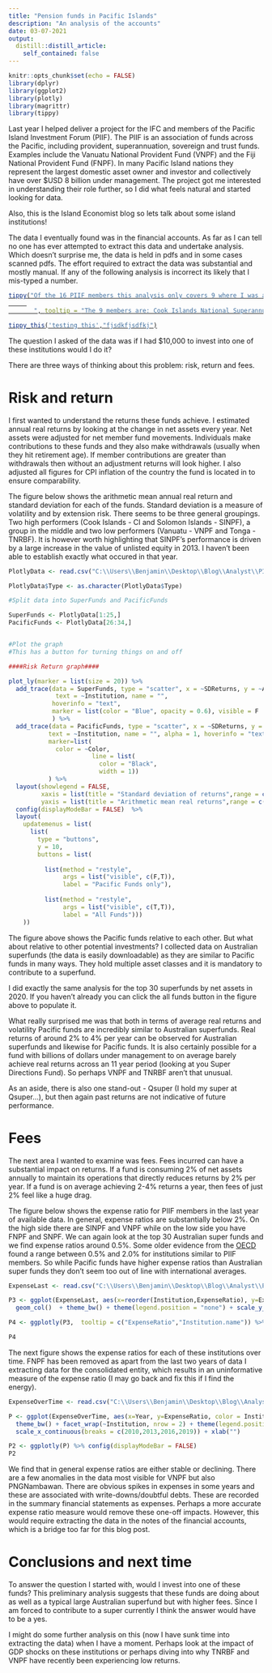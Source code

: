 ```yaml
---
title: "Pension funds in Pacific Islands"
description: "An analysis of the accounts"
date: 03-07-2021
output:
  distill::distill_article:
    self_contained: false
---
```


```r
knitr::opts_chunk$set(echo = FALSE)
library(dplyr)
library(ggplot2)
library(plotly)
library(magrittr)
library(tippy)
```

Last year I helped deliver a project for the IFC and members of the Pacific Island Investment Forum (PIIF). The PIIF is an association of funds across the Pacific, including provident, superannuation, sovereign and trust funds. Examples include the Vanuatu National Provident Fund (VNPF) and the Fiji National Provident Fund (FNPF). In many Pacific Island nations they represent the largest domestic asset owner and investor and collectively have over $USD 8 billion under management. The project got me interested in understanding their role further, so I did what feels natural and started looking for data. 

Also, this is the Island Economist blog so lets talk about some island institutions!

The data I eventually found was in the financial accounts. As far as I can tell no one has ever attempted to extract this data and undertake analysis. Which doesn't surprise me, the data is held in pdfs and in some cases scanned pdfs. The effort required to extract the data was substantial and mostly manual. If any of the following analysis is incorrect its likely that I mis-typed a number.

<u>
```r
tippy("Of the 16 PIIF members this analysis only covers 9 where I was able to compile enough data.
     
       ", tooltip = "The 9 members are: Cook Islands National Superannuation Fund (CI), Fiji National Provident Fund (FNPF), PNG - Nambawan Super, PNG - Nasfund, Solomon Islands National Provident Fund (SINPF), Samoa National Provident Fund (SNPF), Tuvalu National Provident Fund (TNPF), Tonga Retirement Fund Board (TNRBF) and Vanuatu National Provident Fund (VNPF)")

tippy_this('testing this',"fjsdkfjsdfkj")
```
</u>
The question I asked of the data was if I had $10,000 to invest into one of these institutions would I do it?

There are three ways of thinking about this problem: risk, return and fees.

<h1>Risk and return</h1>

I first wanted to understand the returns these funds achieve. I estimated annual real returns by looking at the change in net assets every year. Net assets were adjusted for net member fund movements. Individuals make contributions to these funds and they also make withdrawals (usually when they hit retirement age). If member contributions are greater than withdrawals then without an adjustment returns will look higher. I also adjusted all figures for CPI inflation of the country the fund is located in to ensure comparability.

The figure below shows the arithmetic mean annual real return and standard deviation for each of the funds. Standard deviation is a measure of volatility and by extension risk. There seems to be three general groupings. Two high performers (Cook Islands - CI and Solomon Islands - SINPF), a group in the middle and two low performers (Vanuatu - VNPF and Tonga - TNRBF). It is however worth highlighting that SINPF's performance is driven by a large increase in the value of unlisted equity in 2013. I haven't been able to establish exactly what occured in that year. 

```r
PlotlyData <- read.csv("C:\\Users\\Benjamin\\Desktop\\Blog\\Analyst\\PIIF\\FullReturnData.csv", header = TRUE, stringsAsFactors = FALSE)

PlotlyData$Type <- as.character(PlotlyData$Type)

#Split data into SuperFunds and PacificFunds

SuperFunds <- PlotlyData[1:25,]
PacificFunds <- PlotlyData[26:34,]


#Plot the graph
#This has a button for turning things on and off

####Risk Return graph####

plot_ly(marker = list(size = 20)) %>% 
  add_trace(data = SuperFunds, type = "scatter", x = ~SDReturns, y = ~ArithMeanReturn, 
             text = ~Institution, name = "", 
            hoverinfo = "text",
            marker = list(color = "Blue", opacity = 0.6), visible = F
            ) %>%
  add_trace(data = PacificFunds, type = "scatter", x = ~SDReturns, y = ~ArithMeanReturn, 
           text = ~Institution, name = "", alpha = 1, hoverinfo = "text", 
           marker=list(
             color = ~Color,
                       line = list(
                         color = "Black",
                         width = 1))
           ) %>%
  layout(showlegend = FALSE,
         xaxis = list(title = "Standard deviation of returns",range = c(0, 20)),
         yaxis = list(title = "Arithmetic mean real returns",range = c(-1.1, 10))) %>%
  config(displayModeBar = FALSE)  %>% 
  layout(
    updatemenus = list(
      list(
        type = "buttons",
        y = 10, 
        buttons = list(
          
          list(method = "restyle",
               args = list("visible", c(F,T)),
               label = "Pacific Funds only"),
          
          list(method = "restyle",
               args = list("visible", c(T,T)),
               label = "All Funds")))
    ))

```

The figure above shows the Pacific funds relative to each other. But what about relative to other potential investments? I collected data on Australian superfunds (the data is easily downloadable) as they are similar to Pacific funds in many ways. They hold multiple asset classes and it is mandatory to contribute to a superfund.

I did exactly the same analysis for the top 30 superfunds by net assets in 2020. If you haven't already you can click the all funds button in the figure above to populate it. 

What really surprised me was that both in terms of average real returns and volatility Pacific funds are incredibly similar to Australian superfunds. Real returns of around 2% to 4% per year can be observed for Australian superfunds and likewise for Pacific funds. It is also certainly possible for a fund with billions of dollars under management to on average barely achieve real returns across an 11 year period (looking at you Super Directions Fund). So perhaps VNPF and TNRBF aren't that unusual. 

As an aside, there is also one stand-out - Qsuper (I hold my super at Qsuper...), but then again past returns are  not indicative of future performance.

<h1>Fees</h1>

The next area I wanted to examine was fees. Fees incurred can have a substantial impact on returns. If a fund is consuming 2% of net assets annually to maintain its operations that directly reduces returns by 2% per year. If a fund is on average achieving 2-4% returns a year, then fees of just 2% feel like a huge drag.

The figure below shows the expense ratio for PIIF members in the last year of available data. In general, expense ratios are substantially below 2%. On the high side there are SINPF and VNPF while on the low side you have FNPF and SNPF. We can again look at the top 30 Australian super funds and we find expense ratios around 0.5%. Some older evidence from the [OECD](https://www.oecd.org/finance/private-pensions/41488510.pdf) found a range between 0.5% and 2.0% for institutions similar to PIIF members. So while Pacific funds have higher expense ratios than Australian super funds they don't seem too out of line with international averages. 

```r

ExpenseLast <- read.csv("C:\\Users\\Benjamin\\Desktop\\Blog\\Analyst\\PIIF\\ExpenseLast.csv", header = TRUE, stringsAsFactors = FALSE)

P3 <- ggplot(ExpenseLast, aes(x=reorder(Institution,ExpenseRatio), y=ExpenseRatio, fill = Institution.name)) + 
  geom_col()  + theme_bw() + theme(legend.position = "none") + scale_y_continuous(expand = c(0,0), limits = c(0,3))

P4 <- ggplotly(P3,  tooltip = c("ExpenseRatio","Institution.name")) %>% config(displayModeBar = FALSE) %>% layout(xaxis = list(title = "Institution"), yaxis = list(title = "Expense Ratio (Percent)"))

P4

```

The next figure shows the expense ratios for each of these institutions over time. FNPF has been removed as apart from the last two years of data I extracting data for the consolidated entity, which results in an uninformative measure of the expense ratio (I may go back and fix this if I find the energy).

```r

ExpenseOverTime <- read.csv("C:\\Users\\Benjamin\\Desktop\\Blog\\Analyst\\PIIF\\ExpenseOverTime.csv", header = TRUE, stringsAsFactors = FALSE)

P <- ggplot(ExpenseOverTime, aes(x=Year, y=ExpenseRatio, color = Institution.name)) + geom_line(size = 1.2  ) + 
  theme_bw() + facet_wrap(~Institution, nrow = 2) + theme(legend.position = "none") +
  scale_x_continuous(breaks = c(2010,2013,2016,2019)) + xlab("")

P2 <- ggplotly(P) %>% config(displayModeBar = FALSE) 
P2

```

We find that in general expense ratios are either stable or declining. There are a few anomalies in the data most visible for VNPF but also PNGNambawan. There are obvious spikes in expenses in some years and these are associated with write-downs/doubtful debts. These are recorded in the summary financial statements as expenses. Perhaps a more accurate expense ratio measure would remove these one-off impacts. However, this would require extracting the data in the notes of the financial accounts, which is a bridge too far for this blog post.

<h1>Conclusions and next time</h1>

To answer the question  I started with, would I invest into one of these funds? This preliminary analysis suggests that these funds are doing about as well as a typical large Australian superfund but with higher fees. Since I am forced to contribute to a super currently I think the answer would have to be a yes. 

I might do some further analysis on this (now I have sunk time into extracting the data) when I have a moment. Perhaps look at the impact of GDP shocks on these institutions or perhaps diving into why TNRBF and VNPF have recently been experiencing low returns. 




